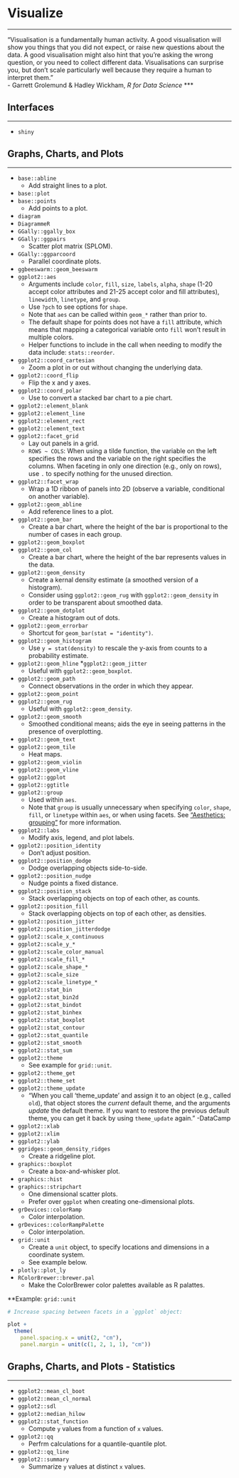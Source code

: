 # Visualize
***

"Visualisation is a fundamentally human activity. A good visualisation will show you things that you did not expect, or raise new questions about the data. A good visualisation might also hint that you're asking the wrong question, or you need to collect different data. Visualisations can surprise you, but don't scale particularly well because they require a human to interpret them."  
- Garrett Grolemund & Hadley Wickham, *R for Data Science*
***

## Interfaces
***

* `shiny`

## Graphs, Charts, and Plots
***

* `base::abline`
  * Add straight lines to a plot.
* `base::plot`
* `base::points`
  * Add points to a plot.
* `diagram`
* `DiagrammeR`
* `GGally::ggally_box`
* `GGally::ggpairs`
  * Scatter plot matrix (SPLOM).
* `GGally::ggparcoord`
  * Parallel coordinate plots.
* `ggbeeswarm::geom_beeswarm`
* `ggplot2::aes`
  * Arguments include `color`, `fill`, `size`, `labels`, `alpha`, `shape` (1-20 accept color attributes and 21-25 accept color and fill attributes), `linewidth`, `linetype`, and `group`.
  * Use `?pch` to see options for `shape`.
  * Note that `aes` can be called within `geom_*` rather than prior to.
  * The default shape for points does not have a `fill` attribute, which means that mapping a categorical variable onto `fill` won't result in multiple colors.
  * Helper functions to include in the call when needing to modify the data include: `stats::reorder`.
* `ggplot2::coord_cartesian`
  * Zoom a plot in or out without changing the underlying data.
* `ggplot2::coord_flip`
  * Flip the x and y axes.
* `ggplot2::coord_polar`
  * Use to convert a stacked bar chart to a pie chart.
* `ggplot2::element_blank`
* `ggplot2::element_line`
* `ggplot2::element_rect`
* `ggplot2::element_text`
* `ggplot2::facet_grid`
  * Lay out panels in a grid.
  * `ROWS ~ COLS`: When using a tilde function, the variable on the left specifies the rows and the variable on the right specifies the columns. When faceting in only one direction (e.g., only on rows), use `.` to specify nothing for the unused direction.
* `ggplot2::facet_wrap`
  * Wrap a 1D ribbon of panels into 2D (observe a variable, conditional on another variable).
* `ggplot2::geom_abline`
  * Add reference lines to a plot.
* `ggplot2::geom_bar`
  * Create a bar chart, where the height of the bar is proportional to the number of cases in each group.
* `ggplot2::geom_boxplot`
* `ggplot2::geom_col`
  * Create a bar chart, where the height of the bar represents values in the data.
* `ggplot2::geom_density`
  * Create a kernal density estimate (a smoothed version of a histogram).
  *  Consider using `ggplot2::geom_rug` with `ggplot2::geom_density` in order to be transparent about smoothed data.
* `ggplot2::geom_dotplot`
  * Create a histogram out of dots.
* `ggplot2::geom_errorbar`
  * Shortcut for `geom_bar(stat = "identity")`.
* `ggplot2::geom_histogram`
  *  Use `y = stat(density)` to rescale the y-axis from counts to a probability estimate.
* `ggplot2::geom_hline`
*`ggplot2::geom_jitter`
  * Useful with `ggplot2::geom_boxplot`.
* `ggplot2::geom_path`
  * Connect observations in the order in which they appear.
* `ggplot2::geom_point`
* `ggplot2::geom_rug`
  * Useful with `ggplot2::geom_density`.
* `ggplot2::geom_smooth`
  * Smoothed conditional means; aids the eye in seeing patterns in the presence of overplotting.
* `ggplot2::geom_text`
* `ggplot2::geom_tile`
  * Heat maps.
* `ggplot2::geom_violin`
* `ggplot2::geom_vline`
* `ggplot2::ggplot`
* `ggplot2::ggtitle`
* `ggplot2::group`
  * Used within `aes`. 
  * Note that `group` is usually unnecessary when specifying `color`, `shape`, `fill`, or `linetype` within `aes`, or when using facets. See ["Aesthetics: grouping"](https://ggplot2.tidyverse.org/reference/aes_group_order.html) for more information.
* `ggplot2::labs`
  * Modify axis, legend, and plot labels.
* `ggplot2::position_identity`
  * Don't adjust position.
* `ggplot2::position_dodge`
  * Dodge overlapping objects side-to-side.
* `ggplot2::position_nudge`
  * Nudge points a fixed distance.
* `ggplot2::position_stack`
  * Stack overlapping objects on top of each other, as counts.
* `ggplot2::position_fill`
  * Stack overlapping objects on top of each other, as densities.
* `ggplot2::position_jitter`
* `ggplot2::position_jitterdodge`
* `ggplot2::scale_x_continuous`
* `ggplot2::scale_y_*`
* `ggplot2::scale_color_manual`
* `ggplot2::scale_fill_*`
* `ggplot2::scale_shape_*`
* `ggplot2::scale_size`
* `ggplot2::scale_linetype_*`
* `ggplot2::stat_bin`
* `ggplot2::stat_bin2d`
* `ggplot2::stat_bindot`
* `ggplot2::stat_binhex`
* `ggplot2::stat_boxplot`
* `ggplot2::stat_contour`
* `ggplot2::stat_quantile`
* `ggplot2::stat_smooth`
* `ggplot2::stat_sum`
* `ggplot2::theme`
  * See example for `grid::unit`.
* `ggplot2::theme_get`
* `ggplot2::theme_set`
* `ggplot2::theme_update`
  * "When you call 'theme_update' and assign it to an object (e.g., called `old`), that object stores the *current* default theme, and the arguments *update* the default theme. If you want to restore the previous default theme, you can get it back by using `theme_update` again." -DataCamp
* `ggplot2::xlab`
* `ggplot2::xlim`
* `ggplot2::ylab`
* `ggridges::geom_density_ridges`
  * Create a ridgeline plot.
* `graphics::boxplot`
  * Create a box-and-whisker plot.
* `graphics::hist`
* `graphics::stripchart`
  * One dimensional scatter plots.
  * Prefer over `ggplot` when creating one-dimensional plots.
* `grDevices::colorRamp`
  * Color interpolation.
* `grDevices::colorRampPalette`
  * Color interpolation.
* `grid::unit`
  * Create a `unit` object, to specify locations and dimensions in a coordinate system.
  * See example below.
* `plotly::plot_ly`
* `RColorBrewer::brewer.pal`
  * Make the ColorBrewer color palettes available as R palattes.
  
**Example: `grid::unit`

```r
# Increase spacing between facets in a `ggplot` object:

plot + 
  theme(
    panel.spacing.x = unit(2, "cm"),
    panel.margin = unit(c(1, 2, 1, 1), "cm"))
```

## Graphs, Charts, and Plots - Statistics
***

* `ggplot2::mean_cl_boot`
* `ggplot2::mean_cl_normal`
* `ggplot2::sdl`
* `ggplot2::median_hilow`
* `ggplot2::stat_function`
  * Compute `y` values from a function of `x` values.
* `ggplot2::qq`
  * Perfrm calculations for a quantile-quantile plot.
* `ggplot2::qq_line`
* `ggplot2::summary`
  * Summarize `y` values at distinct `x` values.